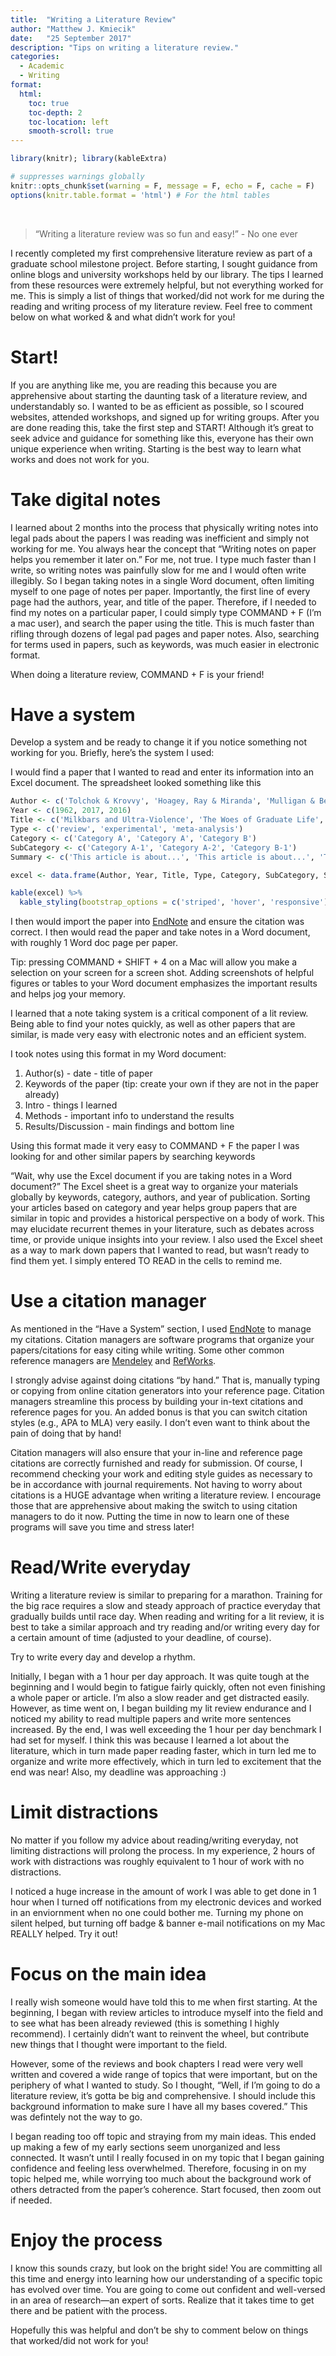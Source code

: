 ```yaml
---
title:  "Writing a Literature Review"
author: "Matthew J. Kmiecik"
date:   "25 September 2017"
description: "Tips on writing a literature review."
categories:
  - Academic
  - Writing
format:
  html:
    toc: true
    toc-depth: 2
    toc-location: left
    smooth-scroll: true
---
```


```r
library(knitr); library(kableExtra)

# suppresses warnings globally
knitr::opts_chunk$set(warning = F, message = F, echo = F, cache = F)
options(knitr.table.format = 'html') # For the html tables
```

<br />

> "Writing a literature review was so fun and easy!" - No one ever

I recently completed my first comprehensive literature review as part of a graduate school milestone project. Before starting, I sought guidance from online blogs and university workshops held by our library. The tips I learned from these resources were extremely helpful, but not everything worked for me. This is simply a list of things that worked/did not work for me during the reading and writing process of my literature review. Feel free to comment below on what worked & and what didn't work for you!

# Start!

If you are anything like me, you are reading this because you are apprehensive about starting the daunting task of a literature review, and understandably so. I wanted to be as efficient as possible, so I scoured websites, attended workshops, and signed up for writing groups. After you are done reading this, take the first step and START! Although it's great to seek advice and guidance for something like this, everyone has their own unique experience when writing. Starting is the best way to learn what works and does not work for you.

# Take digital notes

I learned about 2 months into the process that physically writing notes into legal pads about the papers I was reading was inefficient and simply not working for me. You always hear the concept that "Writing notes on paper helps you remember it later on." For me, not true. I type much faster than I write, so writing notes was painfully slow for me and I would often write illegibly. So I began taking notes in a single Word document, often limiting myself to one page of notes per paper. Importantly, the first line of every page had the authors, year, and title of the paper. Therefore, if I needed to find my notes on a particular paper, I could simply type COMMAND + F (I'm a mac user), and search the paper using the title. This is much faster than rifling through dozens of legal pad pages and paper notes. Also, searching for terms used in papers, such as keywords, was much easier in electronic format.

When doing a literature review, COMMAND + F is your friend!

# Have a system

Develop a system and be ready to change it if you notice something not working for you. Briefly, here's the system I used: 

I would find a paper that I wanted to read and enter its information into an Excel document. The spreadsheet looked something like this

```r
Author <- c('Tolchok & Krovvy', 'Hoagey, Ray & Miranda', 'Mulligan & Belmont')
Year <- c(1962, 2017, 2016)
Title <- c('Milkbars and Ultra-Violence', 'The Woes of Graduate Life', 'Ahead of their Time')
Type <- c('review', 'experimental', 'meta-analysis')
Category <- c('Category A', 'Category A', 'Category B')
SubCategory <- c('Category A-1', 'Category A-2', 'Category B-1')
Summary <- c('This article is about...', 'This article is about...', 'This article is about...')

excel <- data.frame(Author, Year, Title, Type, Category, SubCategory, Summary)

kable(excel) %>%
  kable_styling(bootstrap_options = c('striped', 'hover', 'responsive'))

```

I then would import the paper into [EndNote](http://endnote.com/) and ensure the citation was correct. I then would read the paper and take notes in a Word document, with roughly 1 Word doc page per paper. 

:::{.callout-tip}
Tip: pressing COMMAND + SHIFT + 4 on a Mac will allow you make a selection on your screen for a screen shot. Adding screenshots of helpful figures or tables to your Word document emphasizes the important results and helps jog your memory. 
:::

I learned that a note taking system is a critical component of a lit review. Being able to find your notes quickly, as well as other papers that are similar, is made very easy with electronic notes and an efficient system.

I took notes using this format in my Word document: 

1) Author(s) - date - title of paper
2) Keywords of the paper (tip: create your own if they are not in the paper already)
3) Intro - things I learned
4) Methods - important info to understand the results
5) Results/Discussion - main findings and bottom line

Using this format made it very easy to COMMAND + F the paper I was looking for and other similar papers by searching keywords

"Wait, why use the Excel document if you are taking notes in a Word document?" The Excel sheet is a great way to organize your materials globally by keywords, category, authors, and year of publication. Sorting your articles based on category and year helps group papers that are similar in topic and provides a historical perspective on a body of work. This may elucidate recurrent themes in your literature, such as debates across time, or provide unique insights into your review. I also used the Excel sheet as a way to mark down papers that I wanted to read, but wasn't ready to find them yet. I simply entered TO READ in the cells to remind me.

# Use a citation manager

As mentioned in the "Have a System" section, I used [EndNote](http://endnote.com/) to manage my citations. Citation managers are software programs that organize your papers/citations for easy citing while writing. Some other common reference managers are [Mendeley](https://www.mendeley.com/) and [RefWorks](https://www.refworks.com/refworks2/default.aspx?r=authentication::init&groupcode=RWUTexDallas). 

I strongly advise against doing citations "by hand." That is, manually typing or copying from online citation generators into your reference page. Citation managers streamline this process by building your in-text citations and reference pages for you. An added bonus is that you can switch citation styles (e.g., APA to MLA) very easily. I don't even want to think about the pain of doing that by hand!

Citation managers will also ensure that your in-line and reference page citations are correctly furnished and ready for submission. Of course, I recommend checking your work and editing style guides as necessary to be in accordance with journal requirements. Not having to worry about citations is a HUGE advantage when writing a literature review. I encourage those that are apprehensive about making the switch to using citation managers to do it now. Putting the time in now to learn one of these programs will save you time and stress later!

# Read/Write everyday

Writing a literature review is similar to preparing for a marathon. Training for the big race requires a slow and steady approach of practice everyday that gradually builds until race day. When reading and writing for a lit review, it is best to take a similar approach and try reading and/or writing every day for a certain amount of time (adjusted to your deadline, of course).

:::{.callout-tip}
Try to write every day and develop a rhythm.
:::

Initially, I began with a 1 hour per day approach. It was quite tough at the beginning and I would begin to fatigue fairly quickly, often not even finishing a whole paper or article. I'm also a slow reader and get distracted easily. However, as time went on, I began building my lit review endurance and I noticed my ability to read multiple papers and write more sentences increased. By the end, I was well exceeding the 1 hour per day benchmark I had set for myself. I think this was because I learned a lot about the literature, which in turn made paper reading faster, which in turn led me to organize and write more effectively, which in turn led to excitement that the end was near! Also, my deadline was approaching :)

# Limit distractions

No matter if you follow my advice about reading/writing everyday, not limiting distractions will prolong the process. In my experience, 2 hours of work with distractions was roughly equivalent to 1 hour of work with no distractions.

I noticed a huge increase in the amount of work I was able to get done in 1 hour when I turned off notifications from my electronic devices and worked in an enviornment when no one could bother me. Turning my phone on silent helped, but turning off badge & banner e-mail notifications on my Mac REALLY helped. Try it out!

# Focus on the main idea

I really wish someone would have told this to me when first starting. At the beginning, I began with review articles to introduce myself into the field and to see what has been already reviewed (this is something I highly recommend). I certainly didn't want to reinvent the wheel, but contribute new things that I thought were important to the field.

However, some of the reviews and book chapters I read were very well written and covered a wide range of topics that were important, but on the periphery of what I wanted to study. So I thought, "Well, if I'm going to do a literature review, it's gotta be big and comprehensive. I should include this background information to make sure I have all my bases covered." This was defintely not the way to go.

I began reading too off topic and straying from my main ideas. This ended up making a few of my early sections seem unorganized and less connected. It wasn't until I really focused in on my topic that I began gaining confidence and feeling less overwhelmed. Therefore, focusing in on my topic helped me, while worrying too much about the background work of others detracted from the paper's coherence. Start focused, then zoom out if needed.

# Enjoy the process

I know this sounds crazy, but look on the bright side! You are committing all this time and energy into learning how our understanding of a specific topic has evolved over time. You are going to come out confident and well-versed in an area of research---an expert of sorts. Realize that it takes time to get there and be patient with the process.

Hopefully this was helpful and don't be shy to comment below on things that worked/did not work for you!
